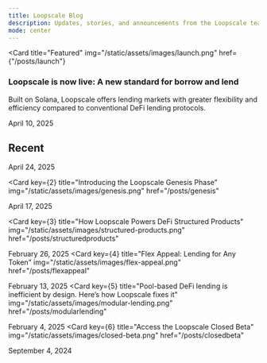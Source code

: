 ```yaml
---
title: Loopscale Blog
description: Updates, stories, and announcements from the Loopscale team
mode: center
---
```


<Card
  title="Featured"
  img="/static/assets/images/launch.png"
  href={"/posts/launch"}
>
  <div className="featured-content">
    <h3 className="featured-title" id="featured-p">
      Loopscale is now live: A new standard for borrow and lend
    </h3>
    <p className="featured-description" id="featured-p">
      Built on Solana, Loopscale offers lending markets with greater flexibility
      and efficiency compared to conventional DeFi lending protocols.
    </p>
    <p className="featured-date" id="featured-p">
      April 10, 2025
    </p>
  </div>
</Card>

## Recent

<CardGroup cols={2}>
<Card key={1} title="Loopscale Scales Price Infrastructure with Pyth"  img="/static/assets/images/price-infra.png" href="/posts/pricing"> April 24, 2025</Card>

<Card
  key={2}
  title="Introducing the Loopscale Genesis Phase"
  img="/static/assets/images/genesis.png"
  href="/posts/genesis"
>
  April 17, 2025
</Card>

<Card
  key={3}
  title="How Loopscale Powers DeFi Structured Products"
  img="/static/assets/images/structured-products.png"
  href="/posts/structuredproducts"
>
  February 26, 2025
</Card>
<Card
  key={4}
  title="Flex Appeal: Lending for Any Token"
  img="/static/assets/images/flex-appeal.png"
  href="/posts/flexappeal"
>
  February 13, 2025
</Card>
<Card
  key={5}
  title="Pool-based DeFi lending is inefficient by design. Here’s how Loopscale fixes it"
  img="/static/assets/images/modular-lending.png"
  href="/posts/modularlending"
>
  February 4, 2025
</Card>
<Card
  key={6}
  title="Access the Loopscale Closed Beta"
  img="/static/assets/images/closed-beta.png"
  href="/posts/closedbeta"
>
  September 4, 2024
</Card>

</CardGroup>
